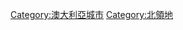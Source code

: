 {{Catnav|頁面分類|地理|各國地理|各國城市|澳大利亞城市}}
{{Catnav|頁面分類|人类社会|城市|各國城市|澳大利亞城市}}
{{Commonscat|Cities in the Northern Territory}}

[[Category:澳大利亞城市|Category:澳大利亞城市]]
[[Category:北領地|Category:北領地]]
